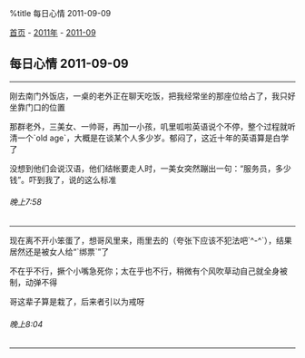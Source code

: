 %title 每日心情 2011-09-09

[[../../../index|首页]] - [[../index|2011年]] - [[index|2011-09]]
==每日心情 2011-09-09==
----
刚去南门外饭店，一桌的老外正在聊天吃饭，把我经常坐的那座位给占了，我只好坐靠门口的位置

那群老外，三美女、一帅哥，再加一小孩，叽里呱啦英语说个不停，整个过程就听清一个`old age`，大概是在谈某个人多少岁。郁闷了，这近十年的英语算是白学了

没想到他们会说汉语，他们结帐要走人时，一美女突然蹦出一句：“服务员，多少钱”。吓到我了，说的这么标准
======晚上7:58======
----
现在离不开小笨蛋了，想哥风里来，雨里去的（夸张下应该不犯法吧`^-^`），结果居然还是被女人给“`绑票`”了

不在乎不行，撅个小嘴急死你；太在乎也不行，稍微有个风吹草动自己就全身被制，动弹不得

哥这辈子算是栽了，后来者引以为戒呀
======晚上8:04======
----
